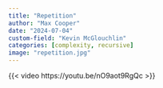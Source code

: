 ```yaml
---
title: "Repetition"
author: "Max Cooper"
date: "2024-07-04"
custom-field: "Kevin McGlouchlin"
categories: [complexity, recursive]
image: "repetition.jpg"
---
```


{{< video https://youtu.be/nO9aot9RgQc >}}